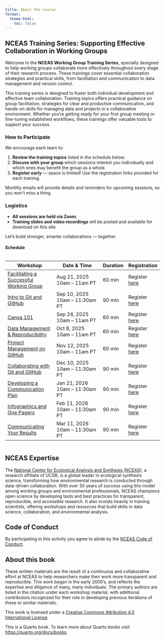 ```yaml
---
title: About the course
format:
  theme-html:
    toc: false
---
```


::: column-margin

:::


## NCEAS Training Series: Supporting Effective Collaboration in Working Groups

Welcome to the **NCEAS Working Group Training Series**, specially designed to help working groups collaborate more effectively throughout every stage of their research process. These trainings cover essential collaboration strategies and practical skills, from facilitation and communication to data management and version control.

This training series is designed to foster both individual development and effective team collaboration. Training topics offers practical guidance on group facilitation, strategies for clear and productive communication, and hands-on skills for managing data and projects in a collaborative environment. Whether you're getting ready for your first group meeting or fine-tuning established workflows, these trainings offer valuable tools to support your success.

### How to Participate

We encourage each team to:

1. **Review the training topics** listed in the schedule below.  
2. **Discuss with your group** which sessions interest you individually and which ones may benefit the group as a whole.  
3. **Register early** — space is limited! Use the registration links provided for each training.  

Monthly emails will provide details and reminders for upcoming sessions, so you won’t miss a thing.

### Logistics

- **All sessions are held via Zoom.**  
- **Training slides and video recordings ** will be posted and available for download on this site.  

Let’s build stronger, smarter collaborations — together.

#### Schedule
<div style="font-size: 0.85em; overflow-x: auto;">
| **Workshop**                            | **Date & Time**                        | **Duration**        | **Registration**         |
|-----------------------------------------|----------------------------------------|---------------------|--------------------------|
| [Facilitating a Successful Working Group](s01_lecture_facilitating_working_group.qmd) | Aug 21, 2025<br>10am – 11am PT         | 60 min              | Register [here](https://ucsb.zoom.us/meeting/register/Eio-rXEeRPiyaBwPXX-z-Q)       |
| [Intro to Git and GitHub](s02_github_introduction.qmd)                 | Sep 10, 2025<br>10am – 11:30am PT      | 90 min              | Register [here](https://ucsb.zoom.us/meeting/register/5nnUZ9KTSj25ApzqKj-ZtQ)       |
| [Canva 101](s12_lecture_canvas.qmd)                               | Sep 24, 2025<br>10am – 11am PT         | 60 min              | Register [here](https://ucsb.zoom.us/meeting/register/sIjFUgMoSD2vC-P_aCnaiQ)       |
| [Data Management & Reproducibility](s03_lecture_data_mgmt_reproducibility.qmd)       | Oct 8, 2025<br>10am – 11am PT          | 60 min              | Register [here](https://ucsb.zoom.us/meeting/register/TGqzbDKiTQuGvFAMQsmW-Q)       |
| [Project Management on GitHub](s04_github_project_management.qmd)            | Nov 12, 2025<br>10am – 11am PT         | 60 min              | Register [here](https://ucsb.zoom.us/meeting/register/QtYCYvJlT1uJjnqyIMCCNw)       |
| [Collaborating with Git and GitHub](s05_github_collaboration.qmd)       | Dec 10, 2025<br>10am – 11:30am PT      | 90 min              | Register [here](https://ucsb.zoom.us/meeting/register/Vw2FO9BbRti2Mp_6TnZIlg)       |
| [Developing a Communication Plan](s06_lecture_communication_plan.qmd)         | Jan 21, 2026<br>10am – 11:30am PT      | 90 min              | Register [here](https://ucsb.zoom.us/meeting/register/df1DNFtATN-lwsADByDiiw)       |
| [Infographics and One Pagers](s07_lecture_one_pagers.qmd)             | Feb 11, 2026<br>10am – 11:30am PT      | 90 min              | Register [here](https://ucsb.zoom.us/meeting/register/MkJD_7lDSS-PEDcAk6Y3IQ)       |
| [Communicating Your Results](s08_lecture_communication_results.qmd)              | Mar 11, 2026<br>10am – 11:30am PT      | 90 min              | Register [here](https://ucsb.zoom.us/meeting/register/O_hscpcBRhiPuQtTRHX3vQ)       |

</div>


## NCEAS Expertise

The [National Center for Ecological Analysis and Synthesis (NCEAS)](https://www.nceas.ucsb.edu/), a research affiliate of UCSB, is a global leader in ecological synthesis science, transforming how environmental research is conducted through data-driven collaboration. With over 30 years of success using this model among working groups and environmental professionals, NCEAS champions open science by developing tools and best practices for transparent, reproducible, and accessible research. It also invests heavily in training scientists, offering workshops and resources that build skills in data science, collaboration, and environmental analysis.


## Code of Conduct

By participating in this activity you agree to abide by the [NCEAS Code of Conduct](https://www.nceas.ucsb.edu/sites/default/files/2021-11/NCEAS_Code-of-Conduct_Nov2021_0.pdf).

## About this book

These written materials are the result of a continuous and collaborative effort at NCEAS to help researchers make their work more transparent and reproducible. This work began in the early 2000's, and reflects the expertise and diligence of many, many individuals. The primary authors are listed in the citation under each workshop material, with additional contributors recognized for their role in developing previous iterations of these or similar materials.

This work is licensed under a [Creative Commons Attribution 4.0 International License](http://creativecommons.org/licenses/by/4.0/).

This is a Quarto book. To learn more about Quarto books visit <https://quarto.org/docs/books>.




